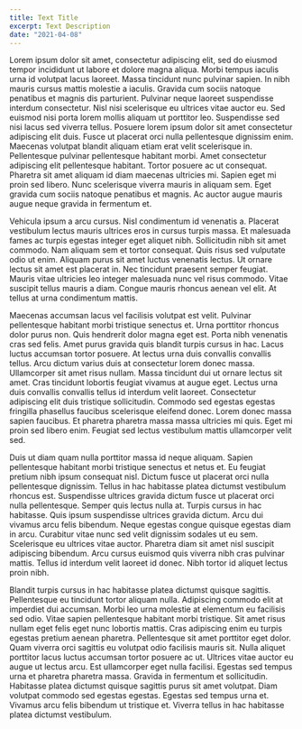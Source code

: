 ```yaml
---
title: Text Title
excerpt: Text Description
date: "2021-04-08"
---
```


Lorem ipsum dolor sit amet, consectetur adipiscing elit, sed do eiusmod tempor incididunt ut labore et dolore magna aliqua. Morbi tempus iaculis urna id volutpat lacus laoreet. Massa tincidunt nunc pulvinar sapien. In nibh mauris cursus mattis molestie a iaculis. Gravida cum sociis natoque penatibus et magnis dis parturient. Pulvinar neque laoreet suspendisse interdum consectetur. Nisl nisi scelerisque eu ultrices vitae auctor eu. Sed euismod nisi porta lorem mollis aliquam ut porttitor leo. Suspendisse sed nisi lacus sed viverra tellus. Posuere lorem ipsum dolor sit amet consectetur adipiscing elit duis. Fusce ut placerat orci nulla pellentesque dignissim enim. Maecenas volutpat blandit aliquam etiam erat velit scelerisque in. Pellentesque pulvinar pellentesque habitant morbi. Amet consectetur adipiscing elit pellentesque habitant. Tortor posuere ac ut consequat. Pharetra sit amet aliquam id diam maecenas ultricies mi. Sapien eget mi proin sed libero. Nunc scelerisque viverra mauris in aliquam sem. Eget gravida cum sociis natoque penatibus et magnis. Ac auctor augue mauris augue neque gravida in fermentum et.

Vehicula ipsum a arcu cursus. Nisl condimentum id venenatis a. Placerat vestibulum lectus mauris ultrices eros in cursus turpis massa. Et malesuada fames ac turpis egestas integer eget aliquet nibh. Sollicitudin nibh sit amet commodo. Nam aliquam sem et tortor consequat. Quis risus sed vulputate odio ut enim. Aliquam purus sit amet luctus venenatis lectus. Ut ornare lectus sit amet est placerat in. Nec tincidunt praesent semper feugiat. Mauris vitae ultricies leo integer malesuada nunc vel risus commodo. Vitae suscipit tellus mauris a diam. Congue mauris rhoncus aenean vel elit. At tellus at urna condimentum mattis.

Maecenas accumsan lacus vel facilisis volutpat est velit. Pulvinar pellentesque habitant morbi tristique senectus et. Urna porttitor rhoncus dolor purus non. Quis hendrerit dolor magna eget est. Porta nibh venenatis cras sed felis. Amet purus gravida quis blandit turpis cursus in hac. Lacus luctus accumsan tortor posuere. At lectus urna duis convallis convallis tellus. Arcu dictum varius duis at consectetur lorem donec massa. Ullamcorper sit amet risus nullam. Massa tincidunt dui ut ornare lectus sit amet. Cras tincidunt lobortis feugiat vivamus at augue eget. Lectus urna duis convallis convallis tellus id interdum velit laoreet. Consectetur adipiscing elit duis tristique sollicitudin. Commodo sed egestas egestas fringilla phasellus faucibus scelerisque eleifend donec. Lorem donec massa sapien faucibus. Et pharetra pharetra massa massa ultricies mi quis. Eget mi proin sed libero enim. Feugiat sed lectus vestibulum mattis ullamcorper velit sed.

Duis ut diam quam nulla porttitor massa id neque aliquam. Sapien pellentesque habitant morbi tristique senectus et netus et. Eu feugiat pretium nibh ipsum consequat nisl. Dictum fusce ut placerat orci nulla pellentesque dignissim. Tellus in hac habitasse platea dictumst vestibulum rhoncus est. Suspendisse ultrices gravida dictum fusce ut placerat orci nulla pellentesque. Semper quis lectus nulla at. Turpis cursus in hac habitasse. Quis ipsum suspendisse ultrices gravida dictum. Arcu dui vivamus arcu felis bibendum. Neque egestas congue quisque egestas diam in arcu. Curabitur vitae nunc sed velit dignissim sodales ut eu sem. Scelerisque eu ultrices vitae auctor. Pharetra diam sit amet nisl suscipit adipiscing bibendum. Arcu cursus euismod quis viverra nibh cras pulvinar mattis. Tellus id interdum velit laoreet id donec. Nibh tortor id aliquet lectus proin nibh.

Blandit turpis cursus in hac habitasse platea dictumst quisque sagittis. Pellentesque eu tincidunt tortor aliquam nulla. Adipiscing commodo elit at imperdiet dui accumsan. Morbi leo urna molestie at elementum eu facilisis sed odio. Vitae sapien pellentesque habitant morbi tristique. Sit amet risus nullam eget felis eget nunc lobortis mattis. Cras adipiscing enim eu turpis egestas pretium aenean pharetra. Pellentesque sit amet porttitor eget dolor. Quam viverra orci sagittis eu volutpat odio facilisis mauris sit. Nulla aliquet porttitor lacus luctus accumsan tortor posuere ac ut. Ultrices vitae auctor eu augue ut lectus arcu. Est ullamcorper eget nulla facilisi. Egestas sed tempus urna et pharetra pharetra massa. Gravida in fermentum et sollicitudin. Habitasse platea dictumst quisque sagittis purus sit amet volutpat. Diam volutpat commodo sed egestas egestas. Egestas sed tempus urna et. Vivamus arcu felis bibendum ut tristique et. Viverra tellus in hac habitasse platea dictumst vestibulum.